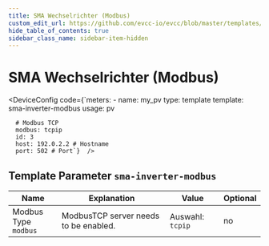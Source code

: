 ```yaml
---
title: SMA Wechselrichter (Modbus)
custom_edit_url: https://github.com/evcc-io/evcc/blob/master/templates/definition/meter/sma-inverter-modbus.yaml
hide_table_of_contents: true
sidebar_class_name: sidebar-item-hidden
---
```



# SMA Wechselrichter (Modbus)

<div className="device-detail-container">
  <div className="device-detail-content">
    <DeviceFeatures features="" />

<DeviceConfig code={`meters:
    - name: my_pv
      type: template
      template: sma-inverter-modbus
      usage: pv
      
      # Modbus TCP
      modbus: tcpip
      id: 3
      host: 192.0.2.2 # Hostname
      port: 502 # Port`}  />
  </div>
  <div className="device-detail-icon">
    <evcc-icon
      type="meter"
      name="sma-wechselrichter-modbus"
      size="400px"
      alt="SMA Wechselrichter (Modbus)"
      className="device-detail-icon-img"
    ></evcc-icon>
  </div>
</div>

## Template Parameter `sma-inverter-modbus`

| Name | Explanation | Value | Optional |
|-----------|-------------|-------|----------|
| Modbus Type<br/>`modbus` | ModbusTCP server needs to be enabled. | Auswahl: `tcpip` | no |

